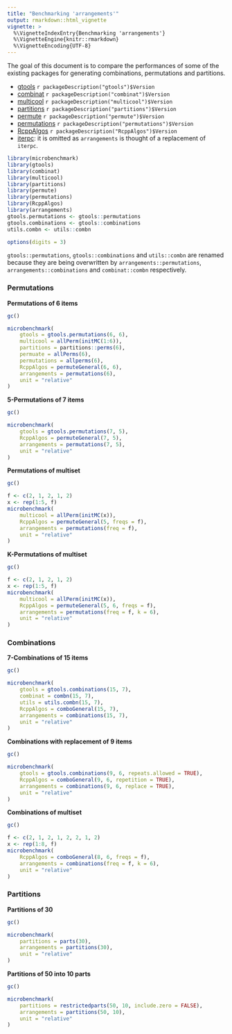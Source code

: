 ```yaml
---
title: "Benchmarking 'arrangements'"
output: rmarkdown::html_vignette
vignette: >
  %\VignetteIndexEntry{Benchmarking 'arrangements'}
  %\VignetteEngine{knitr::rmarkdown}
  %\VignetteEncoding{UTF-8}
---
```


The goal of this document is to compare the performances of some of the existing packages for generating combinations, permutations and partitions.

- [gtools](https://CRAN.R-project.org/package=gtools) 
    `r packageDescription("gtools")$Version`
- [combinat](https://CRAN.R-project.org/package=combinat) 
    `r packageDescription("combinat")$Version`
- [multicool](https://CRAN.R-project.org/package=multicool) 
    `r packageDescription("multicool")$Version`
- [partitions](https://CRAN.R-project.org/package=partitions)
    `r packageDescription("partitions")$Version`
- [permute](https://CRAN.R-project.org/package=permute)
    `r packageDescription("permute")$Version`
- [permutations](https://CRAN.R-project.org/package=permutations)
    `r packageDescription("permutations")$Version`
- [RcppAlgos](https://CRAN.R-project.org/package=RcppAlgos)
    `r packageDescription("RcppAlgos")$Version`
- [iterpc](https://CRAN.R-project.org/package=iterpc): it is omitted as `arrangements` is thought of a replacement of `iterpc`.

```r
library(microbenchmark)
library(gtools)
library(combinat)
library(multicool)
library(partitions)
library(permute)
library(permutations)
library(RcppAlgos)
library(arrangements)
gtools.permutations <- gtools::permutations
gtools.combinations <- gtools::combinations
utils.combn <- utils::combn
```

```r
options(digits = 3)
```

`gtools::permutations`, `gtools::combinations` and `utils::combn` are renamed because they are
being overwritten by `arrangements::permutations`, `arrangements::combinations` and `combinat::combn` respectively.

### Permutations

**Permutations of 6 items**

```r
gc()
```

```r
microbenchmark(
    gtools = gtools.permutations(6, 6),
    multicool = allPerm(initMC(1:6)),
    partitions = partitions::perms(6),
    permuate = allPerms(6),
    permutations = allperms(6),
    RcppAlgos = permuteGeneral(6, 6),
    arrangements = permutations(6),
    unit = "relative"
)
```

**5-Permutations of 7 items**

```r
gc()
```

```r
microbenchmark(
    gtools = gtools.permutations(7, 5),
    RcppAlgos = permuteGeneral(7, 5),
    arrangements = permutations(7, 5),
    unit = "relative"
)
```

**Permutations of multiset**

```r
gc()
```

```r
f <- c(2, 1, 2, 1, 2)
x <- rep(1:5, f)
microbenchmark(
    multicool = allPerm(initMC(x)),
    RcppAlgos = permuteGeneral(5, freqs = f),
    arrangements = permutations(freq = f),
    unit = "relative"
)
```

**K-Permutations of multiset**

```r
gc()
```

```r
f <- c(2, 1, 2, 1, 2)
x <- rep(1:5, f)
microbenchmark(
    multicool = allPerm(initMC(x)),
    RcppAlgos = permuteGeneral(5, 6, freqs = f),
    arrangements = permutations(freq = f, k = 6),
    unit = "relative"
)
```

### Combinations

**7-Combinations of 15 items**

```r
gc()
```

```r
microbenchmark(
    gtools = gtools.combinations(15, 7),
    combinat = combn(15, 7),
    utils = utils.combn(15, 7),
    RcppAlgos = comboGeneral(15, 7),
    arrangements = combinations(15, 7),
    unit = "relative"
)
```

**Combinations with replacement of 9 items**

```r
gc()
```

```r
microbenchmark(
    gtools = gtools.combinations(9, 6, repeats.allowed = TRUE),
    RcppAlgos = comboGeneral(9, 6, repetition = TRUE),
    arrangements = combinations(9, 6, replace = TRUE),
    unit = "relative"
)
```

**Combinations of multiset**

```r
gc()
```

```r
f <- c(2, 1, 2, 1, 2, 2, 1, 2)
x <- rep(1:8, f)
microbenchmark(
    RcppAlgos = comboGeneral(8, 6, freqs = f),
    arrangements = combinations(freq = f, k = 6),
    unit = "relative"
)
```

### Partitions


**Partitions of 30**

```r
gc()
```

```r
microbenchmark(
    partitions = parts(30),
    arrangements = partitions(30),
    unit = "relative"
)
```

**Partitions of 50 into 10 parts**

```r
gc()
```

```r
microbenchmark(
    partitions = restrictedparts(50, 10, include.zero = FALSE),
    arrangements = partitions(50, 10),
    unit = "relative"
)
```
